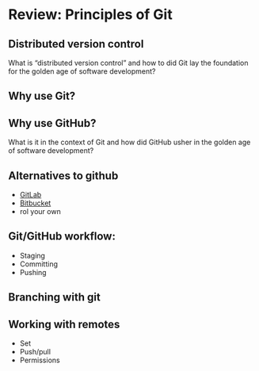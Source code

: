 # Review: Principles of Git {#git-review}

## Distributed version control
What is "distributed version control" and how to did Git lay the foundation for the golden age of software development? 

## Why use Git? 

## Why use GitHub?  
What is it in the context of Git and how did GitHub usher in the golden age of software development? 

## Alternatives to github 
* [GitLab](https://about.gitlab.com/)
* [Bitbucket](https://bitbucket.org/product)
* rol your own

##  Git/GitHub workflow: 
* Staging
* Committing
* Pushing

## Branching with git

## Working with remotes 
* Set
* Push/pull
* Permissions
